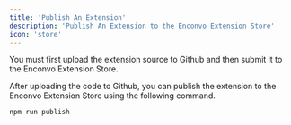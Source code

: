 ```yaml
---
title: 'Publish An Extension'
description: 'Publish An Extension to the Enconvo Extension Store'
icon: 'store'
---
```


<Warning>
You must first upload the extension source to Github and then submit it to the Enconvo Extension Store.
</Warning>



After uploading the code to Github, you can publish the extension to the Enconvo Extension Store using the following command.

```
npm run publish
```